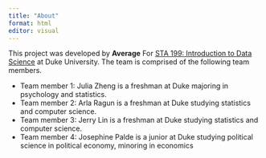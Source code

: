 ```yaml
---
title: "About"
format: html
editor: visual
---
```


This project was developed by **Average** For [STA 199: Introduction to Data Science](https://sta199-f23-2.github.io/) at Duke University. The team is comprised of the following team members.

-   Team member 1: Julia Zheng is a freshman at Duke majoring in psychology and statistics.
-   Team member 2: Arla Ragun is a freshman at Duke studying statistics and computer science.
-   Team member 3: Jerry Lin is a freshman at Duke studying statistics and computer science.
-   Team member 4: Josephine Palde is a junior at Duke studying political science in political economy, minoring in economics
